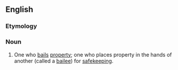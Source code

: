 {{also|Bailor}}
==English==

===Etymology===
{{suffix|en|bail|or}}

===Noun===
{{en-noun}}

# {{lb|en|legal}} One who [[bail]]s [[property]]; one who places property in the hands of another (called a [[bailee]]) for [[safekeeping]].
